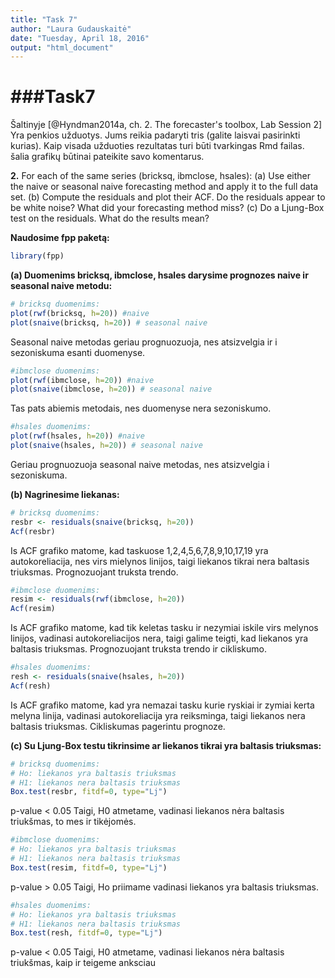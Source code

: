 ---
title: "Task 7"
author: "Laura Gudauskaitė"
date: "Tuesday, April 18, 2016"
output: "html_document"
---

###Task7
========================================================

Šaltinyje [@Hyndman2014a, ch. 2. The forecaster's toolbox, Lab Session 2] Yra penkios užduotys. Jums reikia padaryti tris (galite laisvai pasirinkti kurias). Kaip visada užduoties rezultatas turi būti tvarkingas Rmd failas. šalia grafikų būtinai pateikite savo komentarus.

**2.** For each of the same series (bricksq, ibmclose, hsales):
(a) Use either the naive or seasonal naive forecasting method and
apply it to the full data set.
(b) Compute the residuals and plot their ACF. Do the residuals
appear to be white noise? What did your forecasting method
miss?
(c) Do a Ljung-Box test on the residuals. What do the results
mean?

**Naudosime fpp paketą:**

```{r,message=FALSE}
library(fpp)
```


**(a) Duomenims bricksq, ibmclose, hsales darysime prognozes naive ir seasonal naive metodu:**

```{r}
# bricksq duomenims:
plot(rwf(bricksq, h=20)) #naive
plot(snaive(bricksq, h=20)) # seasonal naive
```

Seasonal naive metodas geriau prognuozuoja, nes atsizvelgia ir i sezoniskuma esanti duomenyse.

```{r}
#ibmclose duomenims:
plot(rwf(ibmclose, h=20)) #naive
plot(snaive(ibmclose, h=20)) # seasonal naive
```

Tas pats abiemis metodais, nes duomenyse nera sezoniskumo.

```{r}
#hsales duomenims:
plot(rwf(hsales, h=20)) #naive
plot(snaive(hsales, h=20)) # seasonal naive
```

Geriau prognuozuoja seasonal naive metodas, nes atsizvelgia i sezoniskuma.

**(b) Nagrinesime liekanas:**

```{r}
# bricksq duomenims:
resbr <- residuals(snaive(bricksq, h=20))
Acf(resbr)
```

Is ACF grafiko matome, kad taskuose 1,2,4,5,6,7,8,9,10,17,19 yra autokoreliacija, nes virs mielynos linijos, taigi liekanos tikrai nera baltasis triuksmas. Prognozuojant truksta trendo.

```{r}
#ibmclose duomenims:
resim <- residuals(rwf(ibmclose, h=20))
Acf(resim)
```

Is ACF grafiko matome, kad tik keletas tasku ir nezymiai iskile virs melynos linijos, vadinasi autokoreliacijos nera, taigi galime teigti, kad liekanos yra baltasis triuksmas. Prognozuojant truksta trendo ir cikliskumo.

```{r}
#hsales duomenims:
resh <- residuals(snaive(hsales, h=20))
Acf(resh)
```

Is ACF grafiko matome, kad yra nemazai tasku kurie ryskiai ir zymiai kerta melyna linija, vadinasi autokoreliacija yra reiksminga, taigi liekanos nera baltasis triuksmas. Cikliskumas pagerintu prognoze.

**(c) Su Ljung-Box testu tikrinsime ar liekanos tikrai yra baltasis triuksmas:**

```{r}
# bricksq duomenims:
# Ho: liekanos yra baltasis triuksmas
# H1: liekanos nera baltasis triuksmas
Box.test(resbr, fitdf=0, type="Lj")
```

p-value < 0.05 Taigi, H0 atmetame, vadinasi liekanos nėra baltasis triukšmas, to mes ir tikėjomės.

```{r}
#ibmclose duomenims:
# Ho: liekanos yra baltasis triuksmas
# H1: liekanos nera baltasis triuksmas
Box.test(resim, fitdf=0, type="Lj")
```

p-value > 0.05 Taigi, Ho priimame vadinasi liekanos yra baltasis triuksmas.

```{r}
#hsales duomenims:
# Ho: liekanos yra baltasis triuksmas
# H1: liekanos nera baltasis triuksmas
Box.test(resh, fitdf=0, type="Lj")
```

p-value < 0.05 Taigi, H0 atmetame, vadinasi liekanos nėra baltasis triukšmas, kaip ir teigeme anksciau
